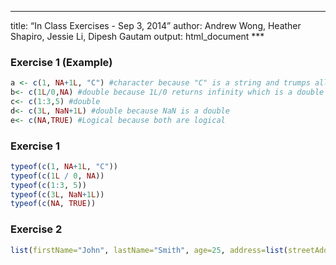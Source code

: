 ***
title: "In Class Exercises - Sep 3, 2014"
author: Andrew Wong, Heather Shapiro, Jessie Li, Dipesh Gautam
output: html_document
***
    
### Exercise 1 (Example)

```r
a <- c(1, NA+1L, "C") #character because "C" is a string and trumps all
b<- c(1L/0,NA) #double because 1L/0 returns infinity which is a double
c<- c(1:3,5) #double
d<- c(3L, NaN+1L) #double because NaN is a double
e<- c(NA,TRUE) #Logical because both are logical
```

### Exercise 1
```r
typeof(c(1, NA+1L, "C"))
typeof(c(1L / 0, NA))
typeof(c(1:3, 5))
typeof(c(3L, NaN+1L))
typeof(c(NA, TRUE))
```

### Exercise 2
```r
list(firstName="John", lastName="Smith", age=25, address=list(streetAddress="21 2nd Street",city="New York",state="NY",postalCode=10021))

```